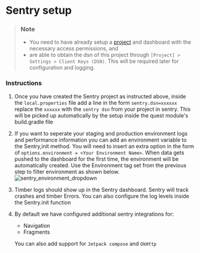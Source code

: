 # Sentry setup

> ### Note
>
> * You need to have already setup a [project](https://docs.sentry.io/product/sentry-basics/integrate-frontend/create-new-project/) and dashboard with the necessary access permissions, and
> * are able to obtain the dsn of this project through `[Project] > Settings > Client Keys (DSN)`. This will be required later for configuration and logging.


### Instructions

1.  Once you have created the Sentry project as instructed above, inside the `local.properties` file add a line in the form
    `sentry.dsn=xxxxxx` replace the `xxxxxx` with the `sentry dsn` from your project in sentry. This will be picked up 
    automatically by the setup inside the quest module's build.gradle file
2.  If you want to seperate your staging and production environment logs and performance information you can add an environment variable 
    to the Sentry,init method. You will need to insert an extra option in the form of `options.environment = <Your Environment Name>`. When 
    data gets pushed to the dashboard for the first time, the environment will be automatically created. Use the Environment tag set from the previous step to filter               environment as shown below.
    ![sentry_environment_dropdown](https://github.com/opensrp/fhircore/assets/12864384/e00e9da9-01ea-41ec-aa72-5588fde4fdf8)

3.  Timber logs should show up in the Sentry dashboard. Sentry will track crashes and timber Errors. You can also
    configure the log levels inside the Sentry.init function
4.  By default we have configured additional sentry integrations for:
    - Navigation
    - Fragments
    
    You can also add support for `Jetpack compose` and `OkHttp`
